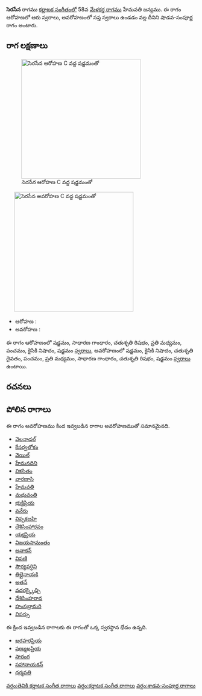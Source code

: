 {{Infobox ragam
	| name          	= సెరసేన
	| synonym	    	= 
	| mela          	= 
	| chakra        	= 
	| janaka        	= 
	| type          	= శాడవ-సంపూర్ణ
	| arohanam      	= {{svaraC|S|G2|R2|M2|P|N2|S'}} 
	| avarohanam    	= {{svaraC|S'|N2|D2|P|M2|G2|R2|S}}
	| jeeva         	=
	| chhaya        	=
	| nyasa         	=
	| vishesha      	= 
	| equivalent  		= 
}}
{{కర్ణాటక సంగీత రాగాలు}}
'''సెరసేన''' రాగము [[కర్ణాటక సంగీతం]]లో 58వ [[మేళకర్త రాగము]] హేమవతి జన్యము.  ఈ రాగం ఆరోహణలో ఆరు స్వరాలు, అవరోహణంలో సప్త స్వరాలు ఉండడం వల్ల దీనిని షాడవ-సంపూర్ణ రాగం అంటారు.


==రాగ లక్షణాలు==
[[Image:serasena_ar_kb2wiki.png|thumb|right|316px|''సెరసేన'' ఆరోహణ C వద్ద షడ్జమంతో]]
	[[Image:serasena_av_kb2wiki.png|thumb|right|316px|''సెరసేన'' అవరోహణ C వద్ద షడ్జమంతో]]

* ఆరోహణ : {{svaraC|S|G2|R2|M2|P|N2|S'}} 
* అవరోహణ : {{svaraC|S'|N2|D2|P|M2|G2|R2|S}}

ఈ రాగం ఆరోహణంలో షడ్జమం, సాధారణ  గాంధారం, చతుశృతి రిషభం, ప్రతి మధ్యమం, పంచమం, కైసికి నిషాదం, షడ్జమం [[స్వరాలు]], అవరోహణంలో షడ్జమం, కైసికి నిషాదం, చతుశృతి దైవతం, పంచమం, ప్రతి మధ్యమం, సాధారణ  గాంధారం, చతుశృతి రిషభం, షడ్జమం [[స్వరాలు]] ఉంటాయి.

==రచనలు==



==పోలిన రాగాలు==
ఈ రాగం అవరోహణము కింద ఇవ్వబడిన రాగాల అవరోహణముతో సమానమైనది.
* [[వెలనాడల్]]
* [[కేసర్వలోకం]]
* [[వెయిల్]]
* [[హేమనదిని]]
* [[వికసితం]]
* [[వారణాసి]]
* [[హేమవతి]]
* [[మధువంతి]]
* [[భుక్తిప్రియ]]
* [[వనేరు]]
* [[విప్పకజహి]]
* [[దేశిసింహారవం]]
* [[యక్షప్రియ]]
* [[విజయసామంతం]]
* [[అనాకన్]]
* [[విపణి]]
* [[సౌర్యవర్ధిని]]
* [[ తిల్లైనాయకి]]
* [[అతన్]]
* [[వదరక్క్కైచ్చి]]
* [[దేశిసింహరావ]]
* [[హంసభ్రామరి]]
* [[విపర్సు]]

ఈ క్రింద ఇవ్వబడిన రాగాలకు ఈ రాగంతో ఒక్క స్వరస్థాన భేదం ఉన్నది.
* [[ఖరహరప్రియ]]
* [[షణ్ముఖప్రియ]]
* [[సారంగ]]
* [[సహానాయకన్]]
* [[ధర్మవతి]]



[[వర్గం:తెవికి కర్ణాటక సంగీత రాగాలు]]
[[వర్గం:కర్ణాటక సంగీత రాగాలు]]
[[వర్గం:శాడవ-సంపూర్ణ రాగాలు]]
